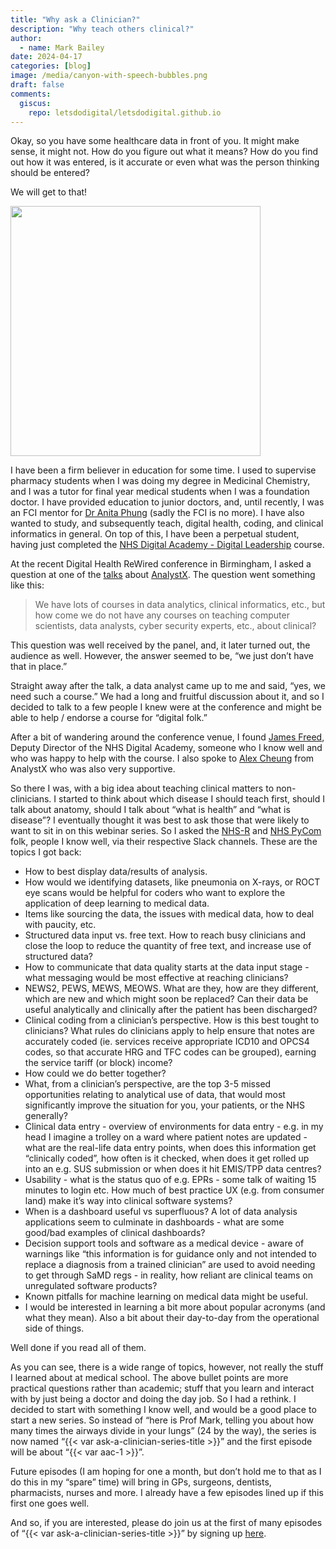 ```yaml
---
title: "Why ask a Clinician?"
description: "Why teach others clinical?"
author:
  - name: Mark Bailey
date: 2024-04-17
categories: [blog]
image: /media/canyon-with-speech-bubbles.png
draft: false
comments:
  giscus:
    repo: letsdodigital/letsdodigital.github.io
---
```


Okay, so you have some healthcare data in front of you. It might make sense, it might not. How do you figure out what it means? How do you find out how it was entered, is it accurate or even what was the person thinking should be entered?

We will get to that!

![](/media/canyon-and-speech-bubbles.png){height=400px fig-align="center" fig-alt="A burning firepit"}

I have been a firm believer in education for some time. I used to supervise pharmacy students when I was doing my degree in Medicinal Chemistry, and I was a tutor for final year medical students when I was a foundation doctor. I have provided education to junior doctors, and, until recently, I was an FCI mentor for [Dr Anita Phung](https://www.linkedin.com/in/dranitaphung/) (sadly the FCI is no more). I have also wanted to study, and subsequently teach, digital health, coding, and clinical informatics in general. On top of this, I have been a perpetual student, having just completed the [NHS Digital Academy - Digital Leadership](https://digital-transformation.hee.nhs.uk/digital-academy) course.

At the recent Digital Health ReWired conference in Birmingham, I asked a question at one of the [talks](https://digitalhealthrewired.com/class/analystx-community/?wcs_timestamp=1710252000) about [AnalystX](https://analystx.uk/). The question went something like this:

> We have lots of courses in data analytics, clinical informatics, etc., but how come we do not have any courses on teaching computer scientists, data analysts, cyber security experts, etc., about clinical?

This question was well received by the panel, and, it later turned out, the audience as well. However, the answer seemed to be, "we just don't have that in place."

Straight away after the talk, a data analyst came up to me and said, "yes, we need such a course." We had a long and fruitful discussion about it, and so I decided to talk to a few people I knew were at the conference and might be able to help / endorse a course for "digital folk."

After a bit of wandering around the conference venue, I found [James Freed](https://www.linkedin.com/in/james-freed-digital/), Deputy Director of the NHS Digital Academy, someone who I know well and who was happy to help with the course. I also spoke to [Alex Cheung](https://www.linkedin.com/in/acpy/) from AnalystX who was also very supportive.

So there I was, with a big idea about teaching clinical matters to non-clinicians. I started to think about which disease I should teach first, should I talk about anatomy, should I talk about "what is health" and "what is disease"? I eventually thought it was best to ask those that were likely to want to sit in on this webinar series. So I asked the [NHS-R](https://nhsrcommunity.com/) and [NHS PyCom](https://nhs-pycom.net/) folk, people I know well, via their respective Slack channels. These are the topics I got back:

- How to best display data/results of analysis.
- How would we identifying datasets, like pneumonia on X-rays, or ROCT eye scans would be helpful for coders who want to explore the application of deep learning to medical data.
- Items like sourcing the data, the issues with medical data, how to deal with paucity, etc.
- Structured data input vs. free text. How to reach busy clinicians and close the loop to reduce the quantity of free text, and increase use of structured data?
- How to communicate that data quality starts at the data input stage - what messaging would be most effective at reaching clinicians?
- NEWS2, PEWS, MEWS, MEOWS. What are they, how are they different, which are new and which might soon be replaced? Can their data be useful analytically and clinically after the patient has been discharged?
- Clinical coding from a clinician's perspective. How is this best tought to clinicians? What rules do clinicians apply to help ensure that notes are accurately coded (ie. services receive appropriate ICD10 and OPCS4 codes, so that accurate HRG and TFC codes can be grouped), earning the service tariff (or block) income?
- How could we do better together?
- What, from a clinician's perspective, are the top 3-5 missed opportunities relating to analytical use of data, that would most significantly improve the situation for you, your patients, or the NHS generally?
- Clinical data entry - overview of environments for data entry - e.g. in my head I imagine a trolley on a ward where patient notes are updated - what are the real-life data entry points, when does this information get "clinically coded", how often is it checked, when does it get rolled up into an e.g. SUS submission or when does it hit EMIS/TPP data centres?
- Usability - what is the status quo of e.g. EPRs - some talk of waiting 15 minutes to login etc. How much of best practice UX (e.g. from consumer land) make it's way into clinical software systems?
- When is a dashboard useful vs superfluous? A lot of data analysis applications seem to culminate in dashboards - what are some good/bad examples of clinical dashboards?
- Decision support tools and software as a medical device - aware of warnings like "this information is for guidance only and not intended to replace a diagnosis from a trained clinician" are used to avoid needing to get through SaMD regs - in reality, how reliant are clinical teams on unregulated software products?
- Known pitfalls for machine learning on medical data might be useful.
- I would be interested in learning a bit more about popular acronyms (and what they mean). Also a bit about their day-to-day from the operational side of things.

Well done if you read all of them.

As you can see, there is a wide range of topics, however, not really the stuff I learned about at medical school. The above bullet points are more practical questions rather than academic; stuff that you learn and interact with by just being a doctor and doing the day job. So I had a rethink. I decided to start with something I know well, and would be a good place to start a new series. So instead of "here is Prof Mark, telling you about how many times the airways divide in your lungs" (24 by the way), the series is now named "{{< var ask-a-clinician-series-title >}}" and the first episode will be about "{{< var aac-1 >}}".

Future episodes (I am hoping for one a month, but don't hold me to that as I do this in my "spare" time) will bring in GPs, surgeons, dentists, pharmacists, nurses and more. I already have a few episodes lined up if this first one goes well.

And so, if you are interested, please do join us at the first of many episodes of "{{< var ask-a-clinician-series-title >}}" by signing up [here](/tickets/ask-a-clinician-1.qmd).
